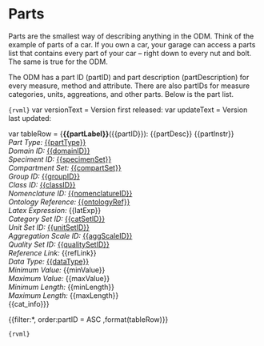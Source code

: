 
<!--` parts1 -->
# Parts

Parts are the smallest way of describing anything in the ODM. Think of the example of parts of a car. If you own a car, your garage can access a parts list that contains every part of your car -- right down to every nut and bolt. The same is true for the ODM.

The ODM has a part ID (partID) and part description (partDescription) for every measure, method and attribute. There are also partIDs for measure categories, units, aggreations, and other parts. Below is the part list.

<!--` parts1/ -->

```{rvml}```
var versionText = <!--` versionText -->Version first released: <!--` versionText/ -->
var updateText = <!--` updateText -->Version last updated: <!--` updateText/ -->

var tableRow = {<a name="{{partID}}"></a>**{{partLabel}}**({{partID}}): {{partDesc}} {{partInstr}} </br>*Part Type:* <a href="#{{partType}}">{{partType}}</a></br>*Domain ID:* <a href="#{{domainID}}">{{domainID}}</a></br>*Speciment ID:* <a href="#{{specimenSet}}">{{specimenSet}}</a></br>*Compartment Set:* <a href="#{{compartSet}}">{{compartSet}}</a></br>*Group ID:* <a href="#{{groupID}}">{{groupID}}</a></br>*Class ID:* <a href="#{{classID}}">{{classID}}</a></br>*Nomenclature ID:* <a href="#{{nomenclatureID}}">{{nomenclatureID}}</a> </br>*Ontology Reference:* <a href="#{{ontologyRef}}">{{ontologyRef}}</a></br>*Latex Expression:* {{latExp}}</br>*Category Set ID:* <a href="#{{catSetID}}">{{catSetID}}</a></br>*Unit Set ID:* <a href="#{{unitSetID}}">{{unitSetID}}</a></br>*Aggregation Scale ID:* <a href="#{{aggScaleID}}">{{aggScaleID}}</a></br>*Quality Set ID:* <a href="#{{qualitySetID}}">{{qualitySetID}}</a></br>*Reference Link:* {{refLink}}</br>*Data Type:* <a href="#{{dataType}}">{{dataType}}</a></br>*Minimum Value:* {{minValue}}</br>*Maximum Value:* {{maxValue}}</br>*Minimum Length:* {{minLength}}</br>*Maximum Length:* {{maxLength}}</br> {{cat_info}}}



{{filter:*, order:partID = ASC ,format(tableRow)}}

```{rvml}```


